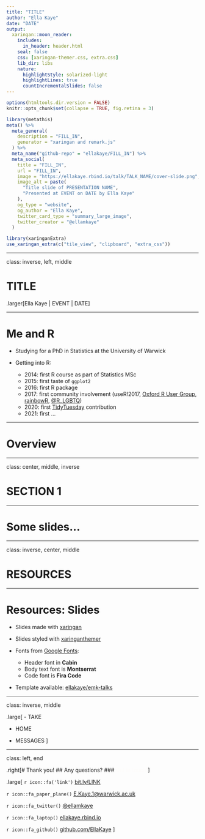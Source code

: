```yaml
---
title: "TITLE"
author: "Ella Kaye"
date: "DATE"
output:
  xaringan::moon_reader:
    includes:
      in_header: header.html
    seal: false
    css: [xaringan-themer.css, extra.css]
    lib_dir: libs
    nature:
      highlightStyle: solarized-light
      highlightLines: true
      countIncrementalSlides: false
---
```

<!-- To get a footer -->
<!-- layout: true -->
<!-- <div class="my-footer"><span>bit.ly/LINK • @ellamkaye</span></div>  -->

```r
options(htmltools.dir.version = FALSE)
knitr::opts_chunk$set(collapse = TRUE, fig.retina = 3)
```

```r
library(metathis)
meta() %>%
  meta_general(
    description = "FILL_IN",
    generator = "xaringan and remark.js"
  ) %>% 
  meta_name("github-repo" = "ellakaye/FILL_IN") %>% 
  meta_social(
    title = "FILL_IN",
    url = "FILL_IN",
    image = "https://ellakaye.rbind.io/talk/TALK_NAME/cover-slide.png",
    image_alt = paste(
      "Title slide of PRESENTATION NAME", 
      "Presented at EVENT on DATE by Ella Kaye"
    ),
    og_type = "website",
    og_author = "Ella Kaye",
    twitter_card_type = "summary_large_image",
    twitter_creator = "@ellamkaye"
  )
```

```r
library(xaringanExtra)
use_xaringan_extra(c("tile_view", "clipboard", "extra_css"))
```

---

class: inverse, left, middle

# TITLE

.larger[Ella Kaye | EVENT | DATE]

---

# Me and R

- Studying for a PhD in Statistics at the University of Warwick

- Getting into R:

  - 2014: first R course as part of Statistics MSc 
  - 2015: first taste of `ggplot2` 
  - 2016: first R package 
  - 2017: first community involvement (useR!2017, [Oxford R User Group](https://r-oxford.github.io), [rainbowR](https://rainbowr.slack.com), [@R_LGBTQ](https://twitter.com/R_LGBTQ))
  - 2020: first [TidyTuesday](https://github.com/rfordatascience/tidytuesday) contribution
  - 2021: first ...
  
---

# Overview


---

class: center, middle, inverse

# SECTION 1 

---

# Some slides...

---

class: inverse, center, middle

# RESOURCES

---

# Resources: Slides

- Slides made with [xaringan](https://github.com/yihui/xaringan)

- Slides styled with [xaringanthemer](https://github.com/gadenbuie/xaringanthemer)

- Fonts from [Google Fonts](https://fonts.google.com):
  - Header font in **Cabin**
  - Body text font is **Montserrat**
  - Code font is **Fira Code**
  
- Template available: [ellakaye/emk-talks](https://github.com/EllaKaye/emk-talks)

---

class: inverse, middle

.large[
- TAKE

- HOME

- MESSAGES
]

---

class: left, end

.right[# Thank you!
## Any questions?
### <span style="color:#FDFCFA">Get in touch!</span>]

.large[
`r icon::fa('link')` [bit.ly/LINK]()

`r icon::fa_paper_plane()` [E.Kaye.1@warwick.ac.uk](mailto:E.Kaye.1@warwick.ac.uk)

`r icon::fa_twitter()` [@ellamkaye](https://twitter.com/ellamkaye)

`r icon::fa_laptop()` [ellakaye.rbind.io](https://ellakaye.rbind.io)

`r icon::fa_github()` [github.com/EllaKaye](https://github.com/ellakaye)
]
